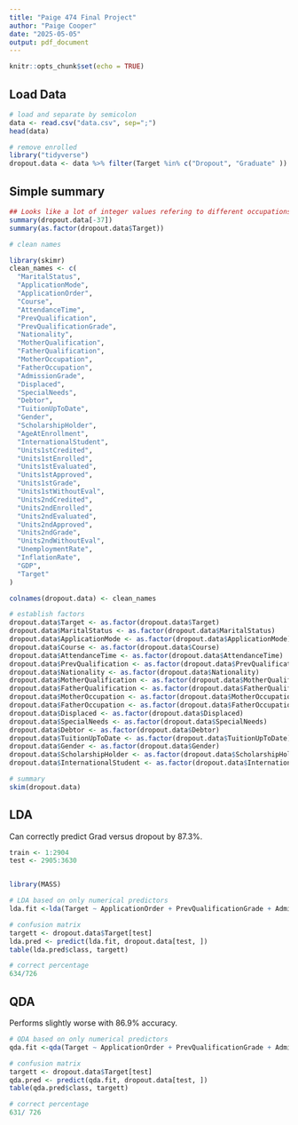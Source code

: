 ```yaml
---
title: "Paige 474 Final Project"
author: "Paige Cooper"
date: "2025-05-05"
output: pdf_document
---
```


```r
knitr::opts_chunk$set(echo = TRUE)
```


## Load Data
```r
# load and separate by semicolon
data <- read.csv("data.csv", sep=";")
head(data)

# remove enrolled
library("tidyverse")
dropout.data <- data %>% filter(Target %in% c("Dropout", "Graduate" ))
```


## Simple summary
```r
## Looks like a lot of integer values refering to different occupations etc. may need to use as.factor
summary(dropout.data[-37])
summary(as.factor(dropout.data$Target))
```
```r
# clean names

library(skimr)
clean_names <- c(
  "MaritalStatus",
  "ApplicationMode",
  "ApplicationOrder",
  "Course",
  "AttendanceTime", 
  "PrevQualification",
  "PrevQualificationGrade",
  "Nationality",
  "MotherQualification",
  "FatherQualification",
  "MotherOccupation",
  "FatherOccupation",
  "AdmissionGrade",
  "Displaced",
  "SpecialNeeds",
  "Debtor",
  "TuitionUpToDate",
  "Gender",
  "ScholarshipHolder",
  "AgeAtEnrollment",
  "InternationalStudent",
  "Units1stCredited",
  "Units1stEnrolled",
  "Units1stEvaluated",
  "Units1stApproved",
  "Units1stGrade",
  "Units1stWithoutEval",
  "Units2ndCredited",
  "Units2ndEnrolled",
  "Units2ndEvaluated",
  "Units2ndApproved",
  "Units2ndGrade",
  "Units2ndWithoutEval",
  "UnemploymentRate",
  "InflationRate",
  "GDP",
  "Target"
)

colnames(dropout.data) <- clean_names

```

```r
# establish factors
dropout.data$Target <- as.factor(dropout.data$Target)
dropout.data$MaritalStatus <- as.factor(dropout.data$MaritalStatus)
dropout.data$ApplicationMode <- as.factor(dropout.data$ApplicationMode)
dropout.data$Course <- as.factor(dropout.data$Course)
dropout.data$AttendanceTime <- as.factor(dropout.data$AttendanceTime)
dropout.data$PrevQualification <- as.factor(dropout.data$PrevQualification)
dropout.data$Nationality <- as.factor(dropout.data$Nationality)
dropout.data$MotherQualification <- as.factor(dropout.data$MotherQualification)
dropout.data$FatherQualification <- as.factor(dropout.data$FatherQualification)
dropout.data$MotherOccupation <- as.factor(dropout.data$MotherOccupation)
dropout.data$FatherOccupation <- as.factor(dropout.data$FatherOccupation)
dropout.data$Displaced <- as.factor(dropout.data$Displaced)
dropout.data$SpecialNeeds <- as.factor(dropout.data$SpecialNeeds)
dropout.data$Debtor <- as.factor(dropout.data$Debtor)
dropout.data$TuitionUpToDate <- as.factor(dropout.data$TuitionUpToDate)
dropout.data$Gender <- as.factor(dropout.data$Gender)
dropout.data$ScholarshipHolder <- as.factor(dropout.data$ScholarshipHolder)
dropout.data$InternationalStudent <- as.factor(dropout.data$InternationalStudent)
```


```r
# summary
skim(dropout.data)
```


## LDA 
Can correctly predict Grad versus dropout by 87.3%.
```r
train <- 1:2904
test <- 2905:3630


library(MASS)

# LDA based on only numerical predictors
lda.fit <-lda(Target ~ ApplicationOrder + PrevQualificationGrade + AdmissionGrade + AgeAtEnrollment + Units1stCredited + Units1stEnrolled + Units1stEvaluated + Units1stApproved + Units1stGrade + Units1stWithoutEval + 	Units2ndCredited + Units2ndEnrolled + Units2ndEvaluated + Units2ndApproved + Units2ndGrade + Units2ndWithoutEval + UnemploymentRate + InflationRate + GDP, data = dropout.data, subset = train)

# confusion matrix
targett <- dropout.data$Target[test]
lda.pred <- predict(lda.fit, dropout.data[test, ])
table(lda.pred$class, targett)

# correct percentage
634/726

```


## QDA
Performs slightly worse with 86.9% accuracy.
```r
# QDA based on only numerical predictors
qda.fit <-qda(Target ~ ApplicationOrder + PrevQualificationGrade + AdmissionGrade + AgeAtEnrollment + Units1stCredited + Units1stEnrolled + Units1stEvaluated + Units1stApproved + Units1stGrade + Units1stWithoutEval + 	Units2ndCredited + Units2ndEnrolled + Units2ndEvaluated + Units2ndApproved + Units2ndGrade + Units2ndWithoutEval + UnemploymentRate + InflationRate + GDP, data = dropout.data, subset = train)

# confusion matrix
targett <- dropout.data$Target[test]
qda.pred <- predict(qda.fit, dropout.data[test, ])
table(qda.pred$class, targett)

# correct percentage
631/ 726
```

